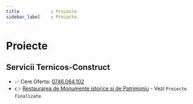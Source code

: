 ```yaml
---
title            : Proiecte
sidebar_label    : Proiecte
---
```


# Proiecte


<DocCardList />

## Servicii Ternicos-Construct

- ✅ Cere Oferta: [0746.064.102](tel:0746064102)
- 👉 [Restaurarea de Monumente istorice si de Patrimoniu](https://ternicos-construct.ro/) - Vezi `Proiecte Finalizate`
